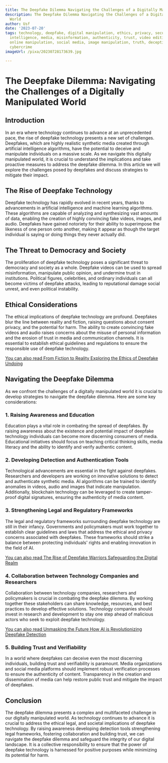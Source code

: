 ```yaml
---
title: The Deepfake Dilemma Navigating the Challenges of a Digitally Manipulated World
description: The Deepfake Dilemma Navigating the Challenges of a Digitally Manipulated
  World
author: Usf
date: '2023-07-20'
tags: technology, deepfake, digital manipulation, ethics, privacy, security, artificial
  intelligence, media, misinformation, authenticity, trust, video editing, disinformation,
  online manipulation, social media, image manipulation, truth, deception, internet,
  cybercrime
imageUrl: /pixa/20230728173639.jpg

---
```

# The Deepfake  Dilemma: Navigating the Challenges  of a Digitally Manipulated World

## Introduction

In an  era where technology continues to advance at  an  unprecedented pace,  the rise of deepfake technology presents a  new set of challenges. Deepfakes, which are highly realistic synthetic media created through  artificial intelligence algorithms, have the potential to deceive and manipulate individuals on a massive scale. As we navigate this  digitally  manipulated world, it is crucial to understand the implications and take proactive  measures to address the deepfake dilemma. In this article we will explore the challenges posed  by  deepfakes and discuss strategies to  mitigate their impact.

## The Rise of  Deepfake Technology

Deepfake technology has rapidly evolved in recent years, thanks to advancements in artificial intelligence and machine learning algorithms. These  algorithms are capable of analyzing and  synthesizing vast amounts of data, enabling the creation of highly convincing fake videos, images, and audio. Deepfakes  have gained notoriety for their ability to superimpose the likeness of one person onto another, making it appear  as though the target individual is saying or doing things they never actually did.

## The Threat to Democracy and  Society

The  proliferation of deepfake technology poses a significant threat to democracy and  society as a whole. Deepfake videos can be used  to spread misinformation, manipulate public opinion, and undermine trust in institutions. Political  figures, celebrities,  and ordinary individuals can all become victims of deepfake attacks, leading to reputational damage  social unrest, and even political instability.

## Ethical Considerations

The ethical implications of deepfake technology are profound. Deepfakes blur the line between reality and fiction, raising questions about consent privacy, and the potential for harm. The ability to create convincing fake  videos and audio raises concerns about the misuse of personal information and the erosion  of trust in media and communication channels.  It is essential to establish  ethical guidelines and regulations to ensure the responsible use of deepfake technology.

[You  can  also read From Fiction to Reality Exploring the Ethics of Deepfake Undoing](From%20Fiction%20to%20Reality%20Exploring%20the%20Ethics%20of%20Deepfake%20Undoing)


## Navigating the Deepfake Dilemma

As we confront the challenges of  a digitally manipulated world it is crucial to  develop strategies  to navigate the deepfake dilemma. Here are some key considerations:

### 1. Raising Awareness and Education

Education plays a vital role  in  combating the spread of deepfakes. By raising awareness about the existence and potential impact of deepfake technology individuals can become  more discerning consumers of media. Educational initiatives should focus on teaching critical thinking skills, media literacy  and the ability to identify and verify authentic content.

### 2. Developing Detection and Authentication Tools

Technological advancements are  essential  in the fight against deepfakes. Researchers and developers are working on innovative solutions to detect and authenticate  synthetic  media. AI algorithms can be trained to identify anomalies in videos, audio and images that  indicate manipulation. Additionally, blockchain technology can be leveraged to create tamper-proof digital signatures, ensuring the authenticity of media content.

### 3. Strengthening  Legal and  Regulatory Frameworks

The  legal and regulatory frameworks surrounding  deepfake technology are still in their infancy. Governments and policymakers must work together to establish clear guidelines and laws that address the ethical and privacy concerns associated with deepfakes.  These frameworks should strike a balance between protecting individuals' rights and enabling innovation in the field of AI.

[You  can also read The Rise  of Deepfake Warriors Safeguarding the Digital Realm](The%20Rise%20of%20Deepfake%20Warriors%20Safeguarding%20the%20Digital%20Realm)


### 4. Collaboration between Technology Companies and  Researchers

Collaboration between technology companies, researchers and policymakers is crucial in combating the deepfake dilemma. By  working together these  stakeholders  can share knowledge, resources, and best practices to develop effective solutions. Technology companies should invest  in research and development to stay  one step ahead  of malicious  actors who seek to exploit deepfake technology.

[You  can also read Unmasking the Future How AI is Revolutionizing Deepfake  Detection](Unmasking%20the%20Future%20How%20AI%20is%20Revolutionizing%20Deepfake%20Detection)


### 5. Building Trust  and  Verifiability

In a world where deepfakes can deceive even the most discerning individuals, building trust and verifiability is paramount. Media organizations and social media platforms should implement robust verification processes to ensure the authenticity of content. Transparency  in the creation  and dissemination of media can help restore public trust and mitigate  the impact of deepfakes.

## Conclusion

The deepfake dilemma presents a  complex and multifaceted challenge in our digitally manipulated world. As technology continues to  advance it is crucial to address the  ethical legal, and societal implications of deepfake  technology. By raising awareness developing detection tools strengthening legal frameworks, fostering  collaboration and building trust, we can navigate the deepfake dilemma  and safeguard the integrity of our  digital landscape. It is a collective responsibility to ensure that the power of deepfake technology is harnessed for positive purposes while  minimizing its potential for harm.